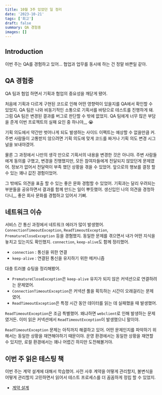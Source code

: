 ```yaml
---
title: 10월 3주 있었던 일 정리
date: '2023-10-21'
tags: ['회고']
draft: false
summary: QA 경험중
images: []
---
```


## Introduction

이번 주는 QA를 경험하고 있어... 협업과 업무를 동시에 하는 건 정말 바쁜일 같아.

<TOCInline toc={props.toc} exclude="Introduction" />

## QA 경험중

QA 팀과 협업 하면서 기획과 협업의 중요성을 깨닫게 됐어.

처음에 기획과 다르게 구현된 코드로 인해 어떤 영향력이 있을지를 QA에서 확인할 수 있었지.
QA 팀은 나와 비동기적인 소통으로 기획서를 바탕으로 테스트를 진행하게 돼.
그럼 QA 팀은 변경된 결과를 버그로 판단할 수 밖에 없었지.
QA 팀에게 너무 많은 부담을 준게 이번 프로젝트의 실패 요인 중 하나야,,, 😭

기획 의도에서 약간만 벗어나게 되도 발생하는 사이드 이펙트는 예상할 수 없을만큼 커.
주변 사람들이 고통받지 않으려면 기획 의도에 맞게 코드를 짜거나 기획 의도 변경 시그널을 보내야겠어.

물론 그 과정에서 나만의 생각 만으로 기획서의 내용을 변경한 것은 아니야.
주변 사람들에게 동의를 구했고, 변경을 진행했지만, 모든 참여자들에게 전달되지 않았던게 문제였어.
정보가 없어서 전달력이 부족 했던 상황을 겪을 수 있었어. 앞으로의 행보를 결정 할 수 있는 꽤나 값진 경험이었어.

그 밖에도 의견을 표출 할 수 있는 좋은 문화 경험할 수 있었어.
기획과는 달리 우려되는 부분들을 공유하면서 결과를 함께 만드는 일이 뿌듯했어.
생신입인 나의 의견을 경청하다니,,, 좋은 회사 문화를 경험하고 있어서 기뻐.

## 네트워크 이슈

서비스 간 통신 과정에서 네트워크 에러가 많이 발생했어. `ConnectionTimeoutException`, `ReadTimeoutException`, `PrematureCloseException` 등을 경혐했지.
동일한 문제를 겪으면서 내가 어떤 지식을 놓치고 있는지도 확인했지. `connection`, `keep-alive`도 함께 정리했어.

- `connection` : 통신을 위한 연결
- `keep-alive` : 연결된 통신을 유지하기 위한 메커니즘

대충 트러블 슈팅을 정리해봤어.

- `PrematureCloseException`은 `keep-alive` 유지가 되지 않은 커넥션으로 연결하려는 문제였어.
- `ConnectionTimeoutException`은 커넥션 풀을 획득하는 시간이 오래걸리는 문제였어.
- `ReadTimeoutException`은 특정 시간 동안 데이터를 읽는 데 실패했을 때 발생했어.

`ReadTimeoutException`은 조금 특별했어.
왜냐하면 `webclient`로 인해 발생하는 문제였거든.
이미 읽은 커넥션에서 `ReadTimeoutException`이 발생했으니 말이야.

`ReadTimeoutException` 문제는 아직까지 해결하고 있어.
어떤 문제인지를 파악하기 위해서는 동일한 상황을 재연해야하기 때문이야.
운영 환경에서는 동일한 상황을 재연할 수 있지만, 로컬 환경에서는 꽤나 어렵긴 하지만 도전해볼거야.

## 이번 주 읽은 테스팅 책

이번 주는 계약 설계에 대해서 학습했어.
사전 사후 계약을 어떻게 관리할지, 불변식을 어떻게 관리할지 고민하면서 읽어서 테스트 프로세스를 더 꼼꼼하게 정립 할 수 있었지.

- [계약 설계](https://tis-blog.vercel.app/blog/log/effective-software-testing-4)
